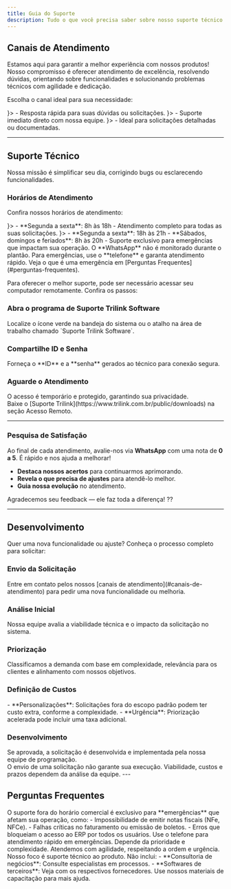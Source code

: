 ```yaml
---
title: Guia do Suporte
description: Tudo o que você precisa saber sobre nosso suporte técnico e desenvolvimento.
---
```




## Canais de Atendimento

Estamos aqui para garantir a melhor experiência com nossos produtos! Nosso compromisso é oferecer atendimento de excelência, resolvendo dúvidas, orientando sobre funcionalidades e solucionando problemas técnicos com agilidade e dedicação.

Escolha o canal ideal para sua necessidade:

<Cards>
  <CustomCard title="WhatsApp: (34) 99771-3731" href="https://wa.me/5534997713731" icon={<MessagesSquare className="h-5 w-5" />}>
    - Resposta rápida para suas dúvidas ou solicitações.
  </CustomCard>
  <CustomCard title="Telefone: (34) 99771-3731" href="tel:+5534997713731" icon={<Phone className="h-5 w-5" />}>
    - Suporte imediato direto com nossa equipe.
  </CustomCard>
  <CustomCard title="E-mail: equipe@trilinksoftware.com.br" href="mailto:equipe@trilinksoftware.com.br" icon={<Mail className="h-5 w-5" />}>
    - Ideal para solicitações detalhadas ou documentadas.
  </CustomCard>
</Cards>

---

## Suporte Técnico

Nossa missão é simplificar seu dia, corrigindo bugs ou esclarecendo funcionalidades.

### Horários de Atendimento



Confira nossos horários de atendimento:

<Cards>
  <Card title="Horário Comercial" icon={<Clock className="w-5 h-5 text-muted-foreground" />}>
    - **Segunda a sexta**: 8h às 18h  
    - Atendimento completo para todas as suas solicitações.
  </Card>
  <Card title="Horário de Plantão" icon={<AlarmClock className="w-5 h-5 text-muted-foreground" />}>
    - **Segunda a sexta**: 18h às 21h  
    - **Sábados, domingos e feriados**: 8h às 20h  
    - Suporte exclusivo para emergências que impactam sua operação.
  </Card>
</Cards>

<Callout type="info" title="Atenção">
  O **WhatsApp** não é monitorado durante o plantão. Para emergências, use o **telefone** e garanta atendimento rápido. Veja o que é uma emergência em [Perguntas Frequentes](#perguntas-frequentes).
</Callout>

Para oferecer o melhor suporte, pode ser necessário acessar seu computador remotamente. Confira os passos:

<div className='fd-steps [&_h3]:fd-step'>
  <h3>Abra o programa de Suporte Trilink Software</h3>
    Localize o ícone verde na bandeja do sistema ou o atalho na área de trabalho chamado `Suporte Trilink Software`.

  <h3>Compartilhe ID e Senha</h3>
    Forneça o **ID** e a **senha** gerados ao técnico para conexão segura.

  <h3>Aguarde o Atendimento</h3>
    O acesso é temporário e protegido, garantindo sua privacidade.
</div>

<Callout type="warn" title="Não tem o programa?">
  Baixe o [Suporte Trilink](https://www.trilink.com.br/public/downloads) na seção Acesso Remoto.
</Callout>

--- 

### Pesquisa de Satisfação

Ao final de cada atendimento, avalie-nos via **WhatsApp** com uma nota de **0 a 5**. É rápido e nos ajuda a melhorar!

- **Destaca nossos acertos** para continuarmos aprimorando.
- **Revela o que precisa de ajustes** para atendê-lo melhor.
- **Guia nossa evolução** no atendimento.

Agradecemos seu feedback — ele faz toda a diferença! ??

---

## Desenvolvimento

Quer uma nova funcionalidade ou ajuste? Conheça o processo completo para solicitar:

<div className='fd-steps [&_h3]:fd-step'>
  <h3>Envio da Solicitação</h3>
    Entre em contato pelos nossos [canais de atendimento](#canais-de-atendimento) para pedir uma nova funcionalidade ou melhoria.

  <h3>Análise Inicial</h3>
    Nossa equipe avalia a viabilidade técnica e o impacto da solicitação no sistema.

  <h3>Priorização</h3>
    Classificamos a demanda com base em complexidade, relevância para os clientes e alinhamento com nossos objetivos.

  <h3>Definição de Custos</h3>
    - **Personalizações**: Solicitações fora do escopo padrão podem ter custo extra, conforme a complexidade.  
    - **Urgência**: Priorização acelerada pode incluir uma taxa adicional.  

  <h3>Desenvolvimento</h3>
    Se aprovada, a solicitação é desenvolvida e implementada pela nossa equipe de programação.
</div>

<Callout type="warn" title="Aviso">
  O envio de uma solicitação não garante sua execução. Viabilidade, custos e prazos dependem da análise da equipe.
</Callout>
---

## Perguntas Frequentes

<Accordions>
  <Accordion title="Quando o suporte emergencial está disponível?">
    O suporte fora do horário comercial é exclusivo para **emergências** que afetam sua operação, como:  
    - Impossibilidade de emitir notas fiscais (NFe, NFCe).  
    - Falhas críticas no faturamento ou emissão de boletos.  
    - Erros que bloqueiam o acesso ao ERP por todos os usuários.  
    Use o telefone para atendimento rápido em emergências.
  </Accordion>

  <Accordion title="Qual o prazo de atendimento dos chamados?">
    Depende da prioridade e complexidade. Atendemos com agilidade, respeitando a ordem e urgência.
  </Accordion>

  <Accordion title="O que o suporte não cobre?">
    Nosso foco é suporte técnico ao produto. Não inclui:  
    - **Consultoria de negócios**: Consulte especialistas em processos.  
    - **Softwares de terceiros**: Veja com os respectivos fornecedores.  
    Use nossos materiais de capacitação para mais ajuda.
  </Accordion>
</Accordions>